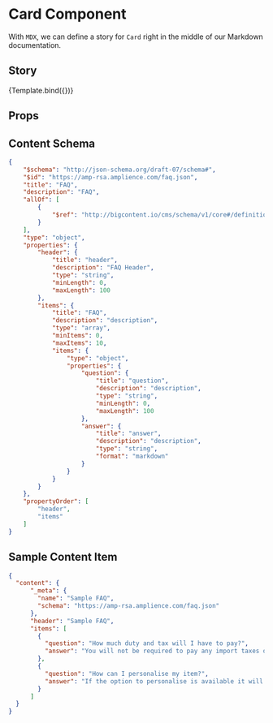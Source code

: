 
<Meta title="Components/Card" component={Card} />


# Card Component

With `MDX`, we can define a story for `Card` right in the middle of our
Markdown documentation.

## Story

<Canvas>
  <Story 
    name="Sample Card"
    args={{"image": {
      "image": {
        "_meta": {
          "schema": "http://bigcontent.io/cms/schema/v1/core#/definitions/image-link"
        },
        "name": "210106_Wellness_FeaturedImage",
        "endpoint": "amprsa",
        "defaultHost": "1kwj9tiju6tgz16c4lq8hs7n9r.staging.bigcontent.io"
      },
      "imageAltText": "Wake up and move your body",
      "_meta": {
        "schema": "https://amp-rsa.amplience.com/image.json"
      }
    },
    "links": [
      {
        "_meta": {
          "schema": "https://amp-rsa.amplience.com/link.json"
        },
        "label": "Explore the edit",
        "type": "URL",
        "value": "https://www.fenwick.co.uk/featured/gymwear-and-fitness-essentials"
      }
    ],
    "cardName": "Wake up and move your body",
    "description": "Whether you’re looking to kickstart your New Year’s resolution or are searching for ways to add health and wellness into your lifestyle, explore our Gymwear and Fitness Essentials edit. Filled with gym clothing, accessories, equipment and more.",
    "_meta": {
      "name": "Card - Wake up and move your body",
      "schema": "https://amp-rsa.amplience.com/card.json"
    }}}>
      {Template.bind({})}
  </Story>
</Canvas>

## Props

<Props of={Card} />

## Content Schema

```json
{
	"$schema": "http://json-schema.org/draft-07/schema#",
	"$id": "https://amp-rsa.amplience.com/faq.json",
	"title": "FAQ",
	"description": "FAQ",
	"allOf": [
		{
			"$ref": "http://bigcontent.io/cms/schema/v1/core#/definitions/content"
		}
	],
	"type": "object",
	"properties": {
		"header": {
			"title": "header",
			"description": "FAQ Header",
			"type": "string",
			"minLength": 0,
			"maxLength": 100
		},
		"items": {
			"title": "FAQ",
			"description": "description",
			"type": "array",
			"minItems": 0,
			"maxItems": 10,
			"items": {
				"type": "object",
				"properties": {
					"question": {
						"title": "question",
						"description": "description",
						"type": "string",
						"minLength": 0,
						"maxLength": 100
					},
					"answer": {
						"title": "answer",
						"description": "description",
						"type": "string",
						"format": "markdown"
					}
				}
			}
		}
	},
	"propertyOrder": [
		"header",
		"items"
	]
}
```

## Sample Content Item

```json
{
  "content": {
      "_meta": {
        "name": "Sample FAQ",
        "schema": "https://amp-rsa.amplience.com/faq.json"
      },
      "header": "Sample FAQ",
      "items": [
        {
          "question": "How much duty and tax will I have to pay?",
          "answer": "You will not be required to pay any import taxes or duties.\n\nFor any further queries, please [Contact Us](#)."
        },
        {
          "question": "How can I personalise my item?",
          "answer": "If the option to personalise is available it will be displayed on the product page for the item. You can select and preview your chosen characters and/or symbols for each product before adding it to your basket.\n\nPlease note: up to three characters and/or symbols can be personalised. Symbols are not available for all products."
        }
      ]
  }
}
```